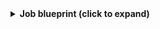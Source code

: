 <details>
<summary><b>Job blueprint (click to expand)</b></summary>
```json showLineNumbers
{
  "identifier": "gitlabJob",
  "title": "GitLab Job",
  "icon": "GitLab",
  "schema": {
    "properties": {
      "creator": {
        "type": "string",
        "title": "Creator",
        "description": "Name of the user who triggered the job"
      },
      "startedAt": {
        "type": "string",
        "title": "Started At",
        "format": "date-time",
        "description": "When the job started"
      },
      "updatedAt": {
        "type": "string",
        "title": "Updated At",
        "format": "date-time",
        "description": "When the job was last updated"
      },
      "finishedAt": {
        "type": "string",
        "title": "Finished At",
        "format": "date-time",
        "description": "When the job finished"
      },
      "stage": {
        "type": "string",
        "title": "Stage",
        "description": "Pipeline stage this job belongs to"
      },
      "status": {
        "type": "string",
        "title": "Status",
        "description": "Current status of the job"
      },
      "link": {
        "type": "string",
        "title": "Link",
        "format": "url",
        "description": "URL to the job in GitLab"
      }
    },
    "required": []
  },
  "mirrorProperties": {},
  "calculationProperties": {},
  "aggregationProperties": {},
  "relations": {
    "pipeline": {
      "title": "Pipeline",
      "target": "gitlabPipeline",
      "required": false,
      "many": false
    }
  }
}
```
</details>